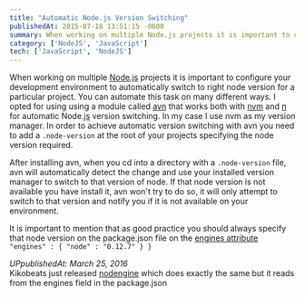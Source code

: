 ```yaml
---
title: "Automatic Node.js Version Switching"
publishedAt: 2015-07-18 13:51:15 -0600
summary: When working on multiple Node.js projects it is important to configure your development environment to automatically switch to right node version for a particular project.
category: ['NodeJS', 'JavaScript']
tech: ['JavaScript', 'NodeJS']
---
```


When working on multiple [Node.js](/tech/node-js) projects it is important to configure your development environment to automatically switch to right node version for a particular project. You can automate this task on many different ways. I opted for using using a module called [avn](https://github.com/wbyoung/avn) that works both with [nvm](https://github.com/creationix/nvm) and [n](https://github.com/visionmedia/n) for automatic Node.[js](/tech/javascript) version switching. In my case I use nvm as my version manager. In order to achieve automatic version switching with avn you need to add a `.node-version` at the root of your projects specifying the node version required.

After installing avn, when you cd into a directory with a `.node-version` file, avn will automatically detect the change and use your installed version manager to switch to that version of node. If that node version is not available you have install it, avn won't try to do so, it will only attempt to switch to that version and notify you if it is not available on your environment.

It is important to mention that as good practice you should always specify that node version on the package.json file on the [engines attribute](https://docs.npmjs.com/files/package.json#engines) `"engines" : { "node" : "0.12.7" } }`

_UPpublishedAt: March 25, 2016_  
Kikobeats just released [nodengine](https://github.com/Kikobeats/nodengine) which does exactly the same but it reads from the engines field in the package.json
